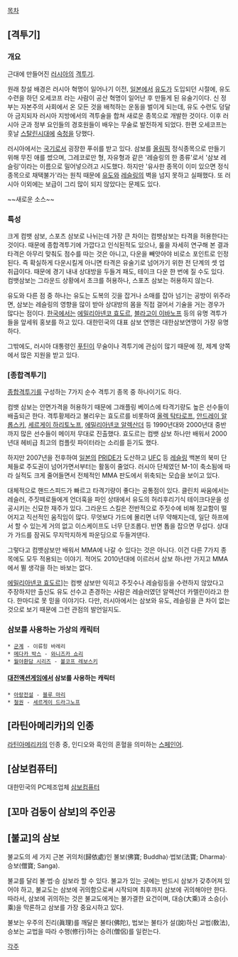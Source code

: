 [[목차]]

== [격투기] ==
=== 개요 ===
근대에 만들어진 [[러시아]]의 [[격투기]].

원래 창설 배경은 러시아 혁명이 일어나기 이전, [[일본]]에서 [[유도]]가 도입되던 시절에, 유도 수련을 하던 오세코프 라는 사람이 공산 혁명이 일어난 후 만들게 된 유술기이다. 신 정부는 자본주의 사회에서 온 모든 것을 배척하는 운동을 벌이게 되는데, 유도 수련도 덩달아 금지되자 러시아 지방에서의 격투술을 합쳐 새로운 종목으로 개발한 것이다. 이후 러시아 군과 정부 요인들의 경호원들이 배우는 무술로 발전하게 되었다. 한편 오세코프는 훗날 [[스탈린]]시대에 [[숙청]]을 당했다.

러시아에서는 [[국기]]로서 굉장한 푸쉬를 받고 있다. 삼보를 [[올림픽]] 정식종목으로 만들기 위해 무진 애를 썼으며, 그레코로만 형, 자유형과 같은 '레슬링의 한 종류'로서 '삼보 레슬링'이라는 이름으로 밀어넣으려고 시도했다. 하지만 '유사한 종목이 이미 있으면 정식종목으로 채택불가'라는 원칙 때문에 [[유도]]와 [[레슬링]]의 벽을 넘지 못하고 실패했다. 또 러시아 이외에는 보급이 그리 많이 되지 않았다는 문제도 있다.

{{{#!html
<object width="560" height="315"><param name="movie" value="http://www.youtube.com/v/_U4DvxPNGBo?version=3&amp;hl=ko_KR"></param><param name="allowFullScreen" value="true"></param><param name="allowscriptaccess" value="always"></param><embed src="http://www.youtube.com/v/_U4DvxPNGBo?version=3&amp;hl=ko_KR" type="application/x-shockwave-flash" width="560" height="315" allowscriptaccess="always" allowfullscreen="true"></embed></object>
}}}
~~새로운 소스~~
=== 특성 ===
크게 컴뱃 삼보, 스포츠 삼보로 나뉘는데 가장 큰 차이는 컴뱃삼보는 타격을 허용한다는 것이다. 때문에 종합격투기에 가깝다고 인식된적도 있으나, 룰을 자세히 연구해 본 결과 타격은 아무리 맞춰도 점수를 따는 것은 아니고, 다운을 빼앗아야 비로소 포인트로 인정된다. 즉 확실하게 다운시킬게 아니면 타격은 유술기로 넘어가기 위한 전 단계의 셋 업 취급이다. 때문에 경기 내내 상대방을 두들겨 패도, 테이크 다운 한 번에 질 수도 있다. 컴뱃삼보는 그라운드 상황에서 초크를 허용하나, 스포츠 삼보는 허용하지 않는다. 

유도와 다른 점 중 하나는 유도는 도복의 깃을 잡거나 소매를 잡아 넘기는 공방이 위주라면, 삼보는 레슬링의 영향을 많이 받아 상대방의 몸을 직접 걸어서 기술을 거는 경우가 많다는 점이다. [[한국]]에서는 [[에밀리아넨코 효도르]], [[블라고이 이바노프]] 등의 유명 격투가들을 앞세워 홍보를 하고 있다. 대한민국의 대표 삼보 연맹은 대한삼보연맹이 가장 유명하다.

그밖에도, 러시아 대통령인 [[푸틴]]이 무술이나 격투기에 관심이 많기 때문에 정, 제계 양쪽에서 많은 지원을 받고 있다. 

=== [종합격투기] ===
[[종합격투기]]를 구성하는 7가지 순수 격투기 종목 중 하나이기도 하다. 

컴뱃 삼보는 안면가격을 허용하기 때문에 그래플링 베이스에 타격기량도 높은 선수들이 배출되곤 한다. 격투황제라고 불리우는 효도르를 비롯하여 [[올렉 탁타로프]], [[안드레이 알롭스키]], [[세르게이 하리토노프]], [[에밀리아넨코 알렉산더]] 등 1990년대와 2000년대 중반까지 많은 선수들이 메이저 무대로 진출했다. 효도르는 컴뱃 삼보 하나만 배워서 2000년대 헤비급 최고의 컴플릿 파이터라는 소리를 듣기도 했다.

하지만 2007년을 전후하여 [[일본]]의 [[PRIDE]]가 도산하고 [[UFC]] 등 [[레슬링]] 백본의 북미 단체들로 주도권이 넘어가면서부터는 활동이 줄었다. 러시아 단체였던 M-1이 축소됨에 따라 실적도 크게 줄어들면서 전체적인 MMA 판도에서 위축되는 모습을 보이고 있다.

대체적으로 핸드스피드가 빠르고 타격기량이 좋다는 공통점이 있다. 클린치 싸움에서는 레슬러, 주짓떼로들에게 언더훅을 파인 상태에서 유도의 허리후리기식 테이크다운을 성공시키는 신묘한 재주가 있다. 그라운드 스킬은 전반적으로 주짓수에 비해 정교함이 떨어지고 직선적인 움직임이 많다. 무엇보다 가드에 몰리면 너무 약해지는데, 일단 하프에서 할 수 있는게 거의 없고 이스케이프도 너무 단조롭다. 반면 톱을 잡으면 무섭다. 상대가 가드를 잠궈도 무지막지하게 파운딩으로 두들겨댄다. 

그렇다고 컴뱃삼보만 배워서 MMA에 나갈 수 있다는 것은 아니다. 이건 다른 7가지 종목에도 모두 적용되는 이야기. 적어도 2010년대에 이르러서 삼보 하나만 가지고 MMA에서 뛸 생각을 하는 바보는 없다.

[[에밀리아넨코 효도르]]]는 컴뱃 삼보만 익히고 주짓수나 레슬링등을 수련하지 않았다고 주장하지만 출신도 유도 선수고 존경하는 사람은 레슬러였던 알렉산더 카렐린이라고 한다. 한마디로 못 믿을 이야기다. 다만, 러시아에서는 삼보와 유도, 레슬링을 큰 차이 없는 것으로 보기 때문에 그런 관점의 발언일지도.
=== 삼보를 사용하는 가상의 캐릭터 ===
 * [[군계]] - 이류힝 바레리
 * [[메다카 박스]] - [[와니즈카 쇼리]]
 * [[월야환담 시리즈]] - [[볼코프 레보스키]]
==== [[대전액션게임]]에서 삼보를 사용하는 캐릭터 ====
 * [[아랑전설]] - [[블루 마리]]
 * [[철권]] - [[세르게이 드라그노프]]

== [라틴아메리카]의 인종 ==
[[라틴아메리카]]의 인종 중, 인디오와 흑인의 혼혈을 의미하는 [[스페인]]어.


== [삼보컴퓨터] ==
대한민국의 PC제조업체 [[삼보컴퓨터]]

== [꼬마 검둥이 삼보]의 주인공 ==

== [불교]의 삼보 ==
불교도의 세 가지 근본 귀의처(歸依處)인 불보(佛寶; Buddha)·법보(法寶; Dharma)·승보(僧寶; Sanga). 

불교를 달리 불·법·승 삼보라 할 수 있다. 불교가 있는 곳에는 반드시 삼보가 갖추어져 있어야 하고, 불교도는 삼보에 귀의함으로써 시작되며 최후까지 삼보에 귀의해야만 한다. 따라서, 삼보에 귀의하는 것은 불교도에게는 불가결한 요건이며, 대승(大乘)과 소승(小乘)을 막론하고 삼보를 가장 중요시하고 있다.

불보는 우주의 진리(眞理)를 깨달은 불타(佛陀), 법보는 불타가 설(說)하신 교법(敎法), 승보는 교법을 따라 수행(修行)하는 승려(僧侶)를 일컫는다.

[[각주]]
